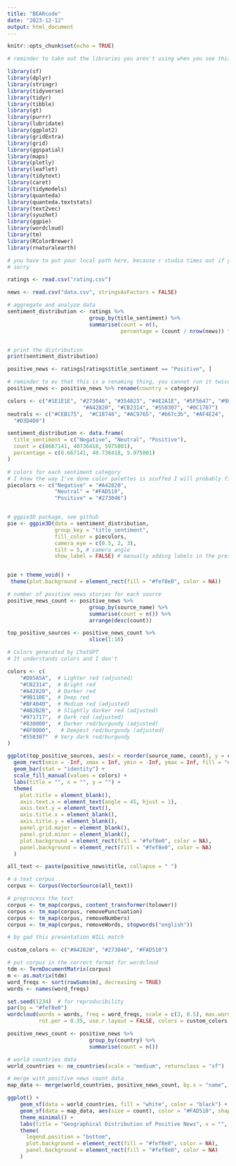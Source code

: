 ```yaml
---
title: "BEARcode"
date: "2023-12-12"
output: html_document
---
```


```r
knitr::opts_chunk$set(echo = TRUE)

# reminder to take out the libraries you aren't using when you see this 

library(sf)
library(dplyr)
library(stringr)
library(tidyverse)
library(tidyr)
library(tibble)
library(gt)
library(purrr)
library(lubridate)
library(ggplot2)
library(gridExtra)
library(grid)
library(ggspatial)
library(maps)
library(plotly)
library(leaflet)
library(tidytext)
library(caret)
library(tidymodels)
library(quanteda)
library(quanteda.textstats)
library(text2vec)
library(syuzhet)
library(ggpie)
library(wordcloud)
library(tm)
library(RColorBrewer)
library(rnaturalearth)

```

```r

# you have to put your local path here, because r studio times out if you try and get the raw file from github
# sorry

ratings <- read.csv("rating.csv")

news <- read.csv("data.csv", stringsAsFactors = FALSE)
```

```r

# aggregate and analyze data
sentiment_distribution <- ratings %>%
                          group_by(title_sentiment) %>%
                          summarise(count = n(), 
                                    percentage = (count / nrow(news)) * 100)


# print the distribution
print(sentiment_distribution)

```

```r

positive_news <- ratings[ratings$title_sentiment == "Positive", ]

```

```r

# reminder to ev that this is a renaming thing, you cannot run it twice 
positive_news <- positive_news %>% rename(country = category)
```


```r

colors <- c("#1E1E1E", "#273046", "#354823", "#4E2A1E", "#5F5647", "#9B110E",
                        "#A42820", "#CB2314", "#550307", "#0C1707")
neutrals <- c("#CEB175",  "#C18748", "#AC9765", "#b67c3b", "#AF4E24",
  "#D3D4D8")

sentiment_distribution <- data.frame(
  title_sentiment = c("Negative", "Neutral", "Positive"),
  count = c(8667141, 40736418, 5975801),
  percentage = c(8.667141, 40.736418, 5.975801)
)

# colors for each sentiment category 
# I know the way I've done color palettes is scuffed I will probably fix 
piecolors <- c("Negative" = "#A42820",  
               "Neutral" = "#FAD510",    
               "Positive" = "#273046")   


# ggpie3D package, see github
pie <- ggpie3D(data = sentiment_distribution, 
               group_key = "title_sentiment",
               fill_color = piecolors,
               camera_eye = c(0.5, 2, 3),
               tilt = 5, # camera angle 
               show_label = FALSE) # manually adding labels in the presentation


pie + theme_void() +
 theme(plot.background = element_rect(fill = "#fef8e0", color = NA))
```

```r

# number of positive news stories for each source
positive_news_count <- positive_news %>%
                          group_by(source_name) %>%
                          summarise(count = n()) %>%
                          arrange(desc(count))

top_positive_sources <- positive_news_count %>%
                          slice(1:10)

# Colors generated by ChatGPT 
# It understands colors and I don't

colors <- c(
    "#D85A5A",  # Lighter red (adjusted)
    "#CB2314",  # Bright red
    "#A42820",  # Darker red
    "#9B110E",  # Deep red
    "#BF4040",  # Medium red (adjusted)
    "#AB2B2B",  # Slightly darker red (adjusted)
    "#971717",  # Dark red (adjusted)
    "#830000",  # Darker red/burgundy (adjusted)
    "#6F0000",   # Deepest red/burgundy (adjusted)
    "#550307"  # Very dark red/burgundy
)

ggplot(top_positive_sources, aes(x = reorder(source_name, count), y = count, fill = source_name)) +
  geom_rect(xmin = -Inf, xmax = Inf, ymin = -Inf, ymax = Inf, fill = "#fef8e0") +  
  geom_bar(stat = "identity") +
  scale_fill_manual(values = colors) +
  labs(title = "", x = "", y = "") +  
  theme(
    plot.title = element_blank(),
    axis.text.x = element_text(angle = 45, hjust = 1), 
    axis.text.y = element_text(),  
    axis.title.x = element_blank(),  
    axis.title.y = element_blank(), 
    panel.grid.major = element_blank(),  
    panel.grid.minor = element_blank(),
    plot.background = element_rect(fill = "#fef8e0", color = NA), 
    panel.background = element_rect(fill = "#fef8e0", color = NA)   
  )

```
```r

all_text <- paste(positive_news$title, collapse = " ")

# a text corpus
corpus <- Corpus(VectorSource(all_text))

# preprocess the text
corpus <- tm_map(corpus, content_transformer(tolower))
corpus <- tm_map(corpus, removePunctuation)
corpus <- tm_map(corpus, removeNumbers)
corpus <- tm_map(corpus, removeWords, stopwords("english"))

# by god this presentation WILL match

custom_colors <- c("#A42820", "#273046", "#FAD510")

# put corpus in the correct format for wordcloud
tdm <- TermDocumentMatrix(corpus)
m <- as.matrix(tdm)
word_freqs <- sort(rowSums(m), decreasing = TRUE)
words <- names(word_freqs)

set.seed(1234)  # for reproducibility
par(bg = "#fef8e0")  
wordcloud(words = words, freq = word_freqs, scale = c(3, 0.5), max.words = 100, random.order = FALSE,
          rot.per = 0.35, use.r.layout = FALSE, colors = custom_colors, bg = "#fef8e0")

```

```r
positive_news_count <- positive_news %>%
                          group_by(country) %>%
                          summarise(count = n())

# world countries data
world_countries <- ne_countries(scale = "medium", returnclass = "sf")

# merge with positive news count data
map_data <- merge(world_countries, positive_news_count, by.x = "name", by.y = "country")

ggplot() +
    geom_sf(data = world_countries, fill = "white", color = "black") +
    geom_sf(data = map_data, aes(size = count), color = "#FAD510", shape = 21, fill = "#FAD510", alpha = .7) +
    theme_minimal() +
    labs(title = "Geographical Distribution of Positive News", x = "", y = "") +
    theme(
      legend.position = "bottom",
      plot.background = element_rect(fill = "#fef8e0", color = NA), 
      panel.background = element_rect(fill = "#fef8e0", color = NA) 
    )

```